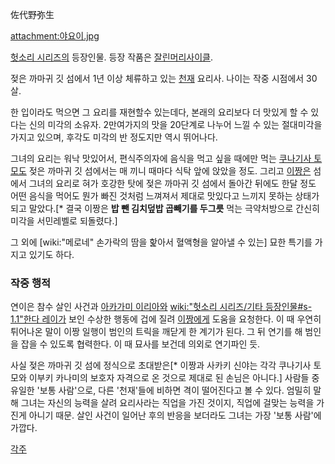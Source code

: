 佐代野弥生

attachment:야요이.jpg

[[헛소리 시리즈]]의 등장인물. 등장 작품은 [[잘린머리사이클]].

젖은 까마귀 깃 섬에서 1년 이상 체류하고 있는 [[천재]] 요리사. 나이는 작중 시점에서 30살.

한 입이라도 먹으면 그 요리를 재현할수 있는데다, 본래의 요리보다 더 맛있게 할 수 있다는 신의 미각의 소유자. 2만여가지의 맛을 20단계로 나누어 느낄 수 있는 절대미각을 가지고 있으며, 후각도 미각의 반 정도지만 역시 뛰어나다.

그녀의 요리는 워낙 맛있어서, 편식주의자에 음식을 먹고 싶을 때에만 먹는 [[쿠나기사 토모]]도 젖은 까마귀 깃 섬에서는 매 끼니 때마다 식탁 앞에 앉았을 정도. 그리고 [[이짱]]은 섬에서 그녀의 요리로 혀가 호강한 탓에 젖은 까마귀 깃 섬에서 돌아간 뒤에도 한달 정도 어떤 음식을 먹어도 뭔가 빠진 것처럼 느껴져서 제대로 맛있다고 느끼지 못하는 상태가 되고 말았다.[* 결국 이짱은 '''밥 뺀 김치덮밥 곱빼기를 두그릇''' 먹는 극약처방으로 간신히 미각을 서민레벨로 되돌렸다.]

그 외에 [wiki:"메로네" 손가락의 땀을 핥아서 혈액형을 알아낼 수 있는] 묘한 특기를 가지고 있기도 하다.

=== 작중 행적 ===
연이은 참수 살인 사건과 [[아카가미 이리아]]와 [[wiki:"헛소리 시리즈/기타 등장인물#s-1.1"한다 레이]]가 보인 수상한 행동에 겁에 질려 [[이짱]]에게 도움을 요청한다. 이 때 우연히 튀어나온 말이 이짱 일행이 범인의 트릭을 깨닫게 한 계기가 된다. 그 뒤 연기를 해 범인을 잡을 수 있도록 협력한다. 이 때 묘사를 보건데 의외로 연기파인 듯.

사실 젖은 까마귀 깃 섬에 정식으로 초대받은[* 이짱과 사카키 신야는 각각 쿠나기사 토모와 이부키 카나미의 보호자 자격으로 온 것으로 제대로 된 손님은 아니다.] 사람들 중 유일한 '보통 사람'으로, 다른 '천재'들에 비하면 격이 떨어진다고 볼 수 있다. 엄밀히 말해 그녀는 자신의 능력을 살려 요리사라는 직업을 가진 것이지, 직업에 걸맞는 능력을 가진게 아니기 때문. 살인 사건이 일어난 후의 반응을 보더라도 그녀는 가장 '보통 사람'에 가깝다.

[[각주]]
